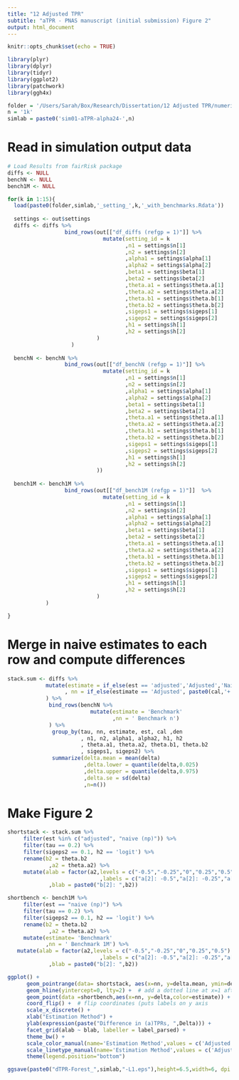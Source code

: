 ```yaml
---
title: "12 Adjusted TPR"
subtitle: "aTPR - PNAS manuscript (initial submission) Figure 2"
output: html_document
---
```


```r
knitr::opts_chunk$set(echo = TRUE)
```

```r
library(plyr)
library(dplyr)
library(tidyr)
library(ggplot2)
library(patchwork)
library(ggh4x)

folder = '/Users/Sarah/Box/Research/Dissertation/12 Adjusted TPR/numerical/12.05.01/simout/'
n = '1k' 
simlab = paste0('sim01-aTPR-alpha24-',n)
```


# Read in simulation output data
```r
# Load Results from fairRisk package
diffs <- NULL
benchN <- NULL
bench1M <- NULL

for(k in 1:15){
  load(paste0(folder,simlab,'_setting_',k,'_with_benchmarks.Rdata'))
  
  settings <- out$settings
  diffs <- diffs %>%
                  bind_rows(out[["df_diffs (refgp = 1)"]] %>%
                              mutate(setting_id = k
                                     ,n1 = settings$n[1]
                                     ,n2 = settings$n[2]
                                     ,alpha1 = settings$alpha[1]
                                     ,alpha2 = settings$alpha[2]
                                     ,beta1 = settings$beta[1]
                                     ,beta2 = settings$beta[2]
                                     ,theta.a1 = settings$theta.a[1]
                                     ,theta.a2 = settings$theta.a[2]
                                     ,theta.b1 = settings$theta.b[1]
                                     ,theta.b2 = settings$theta.b[2]
                                     ,sigeps1 = settings$sigeps[1]
                                     ,sigeps2 = settings$sigeps[2]
                                     ,h1 = settings$h[1]
                                     ,h2 = settings$h[2]
                            )
                    )
  
  benchN <- benchN %>%
                  bind_rows(out[["df_benchN (refgp = 1)"]] %>% 
                              mutate(setting_id = k
                                     ,n1 = settings$n[1]
                                     ,n2 = settings$n[2]
                                     ,alpha1 = settings$alpha[1]
                                     ,alpha2 = settings$alpha[2]
                                     ,beta1 = settings$beta[1]
                                     ,beta2 = settings$beta[2]
                                     ,theta.a1 = settings$theta.a[1]
                                     ,theta.a2 = settings$theta.a[2]
                                     ,theta.b1 = settings$theta.b[1]
                                     ,theta.b2 = settings$theta.b[2]
                                     ,sigeps1 = settings$sigeps[1]
                                     ,sigeps2 = settings$sigeps[2]
                                     ,h1 = settings$h[1]
                                     ,h2 = settings$h[2]
                            ))
  
  bench1M <- bench1M %>%
                  bind_rows(out[["df_bench1M (refgp = 1)"]]  %>%
                              mutate(setting_id = k
                                     ,n1 = settings$n[1]
                                     ,n2 = settings$n[2]
                                     ,alpha1 = settings$alpha[1]
                                     ,alpha2 = settings$alpha[2]
                                     ,beta1 = settings$beta[1]
                                     ,beta2 = settings$beta[2]
                                     ,theta.a1 = settings$theta.a[1]
                                     ,theta.a2 = settings$theta.a[2]
                                     ,theta.b1 = settings$theta.b[1]
                                     ,theta.b2 = settings$theta.b[2]
                                     ,sigeps1 = settings$sigeps[1]
                                     ,sigeps2 = settings$sigeps[2]
                                     ,h1 = settings$h[1]
                                     ,h2 = settings$h[2]
                            )
            )

}

```



# Merge in naive estimates to each row and compute differences
```r
stack.sum <- diffs %>%
            mutate(estimate = if_else(est == 'adjusted','Adjusted','Naive')
                  , nn = if_else(estimate == 'Adjusted', paste0(cal,'+',den),' naive')
            ) %>%
             bind_rows(benchN %>%
                          mutate(estimate = 'Benchmark'
                                 ,nn = ' Benchmark n')
             ) %>%
              group_by(tau, nn, estimate, est, cal ,den
                       , n1, n2, alpha1, alpha2, h1, h2
                       , theta.a1, theta.a2, theta.b1, theta.b2
                       , sigeps1, sigeps2) %>%
              summarize(delta.mean = mean(delta)
                        ,delta.lower = quantile(delta,0.025)
                        ,delta.upper = quantile(delta,0.975)
                        ,delta.se = sd(delta)
                        ,n=n())          
```

# Make Figure 2
```r
shortstack <- stack.sum %>%
     filter(est %in% c("adjusted", "naive (np)")) %>%
     filter(tau == 0.2) %>%
     filter(sigeps2 == 0.1, h2 == 'logit') %>%
     rename(b2 = theta.b2
             ,a2 = theta.a2) %>%
     mutate(alab = factor(a2,levels = c("-0.5","-0.25","0","0.25","0.5")
                             ,labels = c("a[2]: -0.5","a[2]: -0.25","a[2]: 0","a[2]: 0.25","a[2]: 0.5"))
             ,blab = paste0("b[2]: ",b2))

shortbench <- bench1M %>%
     filter(est == "naive (np)") %>%
     filter(tau == 0.2) %>%
     filter(sigeps2 == 0.1, h2 == 'logit') %>%
     rename(b2 = theta.b2
             ,a2 = theta.a2) %>%
     mutate(estimate= 'Benchmark'
            ,nn = ' Benchmark 1M') %>%
   mutate(alab = factor(a2,levels = c("-0.5","-0.25","0","0.25","0.5")
                             ,labels = c("a[2]: -0.5","a[2]: -0.25","a[2]: 0","a[2]: 0.25","a[2]: 0.5"))
             ,blab = paste0("b[2]: ",b2))

ggplot() +
      geom_pointrange(data= shortstack, aes(x=nn, y=delta.mean, ymin=delta.lower, ymax=delta.upper, color=estimate), size = 0.2) +
      geom_hline(yintercept=0, lty=2) +  # add a dotted line at x=1 after flip
      geom_point(data =shortbench,aes(x=nn, y=delta,color=estimate)) + 
      coord_flip() +  # flip coordinates (puts labels on y axis  
      scale_x_discrete() +
      xlab("Estimation Method") +
      ylab(expression(paste("Difference in (a)TPRs, ",Delta))) + 
      facet_grid(alab ~ blab, labeller = label_parsed) +
      theme_bw() + 
      scale_color_manual(name='Estimation Method',values = c('Adjusted' = 'black', 'Naive' = 'maroon', 'Benchmark' = 'deepskyblue')) +
      scale_linetype_manual(name='Estimation Method',values = c('Adjusted' = 'solid', 'Naive' = 'solid', 'Benchmark' = 'solid'))  +
      theme(legend.position="bottom")

ggsave(paste0("dTPR-Forest_",simlab,"-L1.eps"),height=6.5,width=6, dpi = 300)
```

